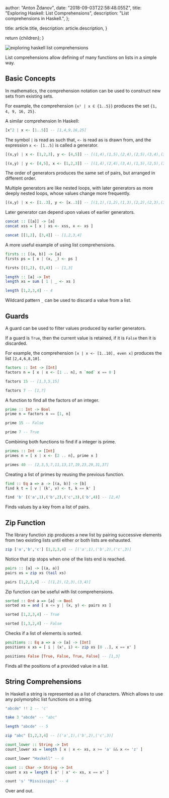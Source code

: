 
  author: "Anton Ždanov",
  date: "2018-09-03T22:58:48.055Z",
  title: "Exploring Haskell: List Comprehensions",
  description: "List comprehensions in Haskell.",
};

  title: article.title,
  description: article.description,
}

  return <ArticleLayout article={article}>{children}</ArticleLayout>;
}

<Image
  src={exploringHaskellListComprehensions}
  alt="exploring haskell list comprehensions"
/>

List comprehensions allow defining of many functions on lists in a simple way.

## Basic Concepts

In mathematics, the comprehension notation can be used to construct new sets from existing sets.

For example, the comprehension `{x² | x ∈ {1..5}}` produces the set `{1, 4, 9, 16, 25}`.

A similar comprehension In Haskell:

```haskell
[x^2 | x <- [1..5]] -- [1,4,9,16,25]
```

The symbol `|` is read as such that, `<-` is read as is drawn from, and the expression `x <- [1..5]` is called a generator.

```haskell
[(x,y) | x <- [1,2,3], y <- [4,5]] -- [(1,4),(1,5),(2,4),(2,5),(3,4),(3,5)]

[(x,y) | y <- [4,5], x <- [1,2,3]] -- [(1,4),(2,4),(3,4),(1,5),(2,5),(3,5)]
```

The order of generators produces the same set of pairs, but arranged in different order.

Multiple generators are like nested loops, with later generators as more deeply nested loops, whose values change more frequently.

```haskell
[(x,y) | x <- [1..3], y <- [x..3]] -- [(1,1),(1,2),(1,3),(2,2),(2,3),(3,3)]
```

Later generator can depend upon values of earlier generators.

```haskell
concat :: [[a]] -> [a]
concat xss = [ x | xs <- xss, x <- xs ]

concat [[1,2], [3,4]] -- [1,2,3,4]
```

A more useful example of using list comprehensions.

```haskell
firsts :: [(a, b)] -> [a]
firsts ps = [ x | (x, _) <- ps ]

firsts [(1,2), (3,4)] -- [1,3]

length :: [a] -> Int
length xs = sum [ 1 | _ <- xs ]

length [1,2,3,4] -- 4
```

Wildcard pattern `_` can be used to discard a value from a list.

## Guards

A guard can be used to filter values produced by earlier generators.

If a guard is `True`, then the current value is retained, if it is `False` then it is discarded.

For example, the comprehension `[x | x <- [1..10], even x]` produces the list `[2,4,6,8,10]`.

```haskell
factors :: Int -> [Int]
factors n = [ x | x <- [1 .. n], n `mod` x == 0 ]

factors 15 -- [1,3,5,15]

factors 7 -- [1,7]
```

A function to find all the factors of an integer.

```haskell
prime :: Int -> Bool
prime n = factors n == [1, n]

prime 15 -- False

prime 7 -- True
```

Combining both functions to find if a integer is prime.

```haskell
primes :: Int -> [Int]
primes n = [ x | x <- [2 .. n], prime x ]

primes 40 -- [2,3,5,7,11,13,17,19,23,29,31,37]
```

Creating a list of primes by reusing the previous function.

```haskell
find :: Eq a => a -> [(a, b)] -> [b]
find k t = [ v | (k', v) <- t, k == k' ]

find 'b' [('a',1),('b',2),('c',3),('b',4)] -- [2,4]
```

Finds values by a key from a list of pairs.

## Zip Function

The library function zip produces a new list by pairing successive elements from two existing lists until either or both lists are exhausted.

```haskell
zip ['a','b','c'] [1,2,3,4] -- [('a',1),('b',2),('c',3)]
```

Notice that zip stops when one of the lists end is reached.

```haskell
pairs :: [a] -> [(a, a)]
pairs xs = zip xs (tail xs)

pairs [1,2,3,4] -- [(1,2),(2,3),(3,4)]
```

Zip function can be useful with list comprehensions.

```haskell
sorted :: Ord a => [a] -> Bool
sorted xs = and [ x <= y | (x, y) <- pairs xs ]

sorted [1,2,3,4] -- True

sorted [1,3,2,4] -- False
```

Checks if a list of elements is sorted.

```haskell
positions :: Eq a => a -> [a] -> [Int]
positions x xs = [ i | (x', i) <- zip xs [0 ..], x == x' ]

positions False [True, False, True, False] -- [1,3]
```

Finds all the positions of a provided value in a list.

## String Comprehensions

In Haskell a string is represented as a list of characters. Which allows to use any polymorphic list functions on a string.

```haskell
"abcde" !! 2 -- 'c'

take 3 "abcde" -- "abc"

length "abcde" -- 5

zip "abc" [1,2,3,4] -- [('a',1),('b',2),('c',3)]

count_lower :: String -> Int
count_lower xs = length [ x | x <- xs, x >= 'a' && x <= 'z' ]

count_lower "Haskell" -- 6

count :: Char -> String -> Int
count x xs = length [ x' | x' <- xs, x == x' ]

count 's' "Mississippi" -- 4
```

Over and out.
